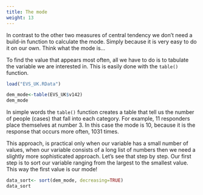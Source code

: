 ```yaml
---
title: The mode
weight: 13
---
```


In contrast to the other two measures of central tendency we don't need a build-in function to calculate the mode. Simply because it is very easy to do it on our own. Think what the mode is...

To find the value that appears most often, all we have to do is to tabulate the variable we are interested in. This is easily done with the `table()` function.

```r
load("EVS_UK.RData")
```

```r
dem_mode<-table(EVS_UK$v142)
dem_mode
```

In simple words the `table()` function creates a table that tell us the number of people (cases) that fall into each category. For example, 11 responders place themselves at number 3. In this case the mode is 10, because it is the response that occurs more often, 1031 times.

This approach, is practical only when our variable has a small number of values, when our variable consists of a long list of numbers then we need a slightly more sophisticated approach. Let's see that step by step. Our first step is to sort our variable ranging from the largest to the smallest value. This way the first value is our mode! 

```r
data_sort<- sort(dem_mode, decreasing=TRUE)
data_sort
```
